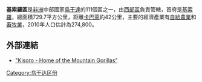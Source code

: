 {{Infobox settlement
|name=基索羅區
|settlement_type=
|native_name      =
|nickname           = 
|image_skyline      
|image_size          = 
|image_caption       =
|image_flag         = 
|image_seal         =
|image_map          = Kisoro District Uganda.png
|map_caption        = 
|coordinates_region   = UG
|subdivision_type1  = 國家
|subdivision_name1  = {{flag|Uganda}}
|subdivision_type2  = 地理區
|subdivision_name2  = [[西部區_(烏干達)|西部區]]
|subdivision_type3  = 首府
|subdivision_name3 = [[基索羅|基索羅]]
|subdivision_type4 = 
|subdivision_name4 = 
|leader_title       =
|leader_name        =
|established_title  =
|established_date   = 
|area_magnitude     = 
|area_total_km2         =729.7  
|area_land_km2          =672.9
|area_water_km2         =56.8
|population_as_of   = 2010估計
|population_note    = 
|population_total   =274,800
|population_metro   = 
|population_density_km2 =406.7
|timezone           =[[東非時間|東非時間]]
|utc_offset         = +3
|timezone_DST       = 
|utc_offset_DST     = 
|latd=01|latm=17|lats=|latNS=S
|longd=29|longm=41|longs=|longEW=E
|elevation_m          = 
|blank_name             =
|blank_info             =
|website            = [https://web.archive.org/web/20090215122508/http://www.kisoro.go.ug/]
|footnotes          = 
}}

'''基索羅區'''是[[非洲|非洲]]中部國家[[烏干達|烏干達]]的111個區之一，由[[西部區_(烏干達)|西部區]]負責管轄，首府是[[基索羅|基索羅]]，總面積729.7平方公里，距離[[卡巴萊|卡巴萊]]約42公里，主要的經濟產業有[[自給農業|自給農業]]和[[畜牧業|畜牧業]]，2010年人口估計為274,800。

==外部連結==
* [http://members.virtualtourist.com/m/780d2/1032/ "Kisoro - Home of the Mountain Gorillas"] {{Wayback|url=http://members.virtualtourist.com/m/780d2/1032/ |date=20110609162622 }}

{{coord|01|17|S|29|41|E|region:UG_type:adm1st|display=title}}

{{Uganda-stub}}
{{烏干達行政區劃}}

[[Category:乌干达区份|Category:乌干达区份]]